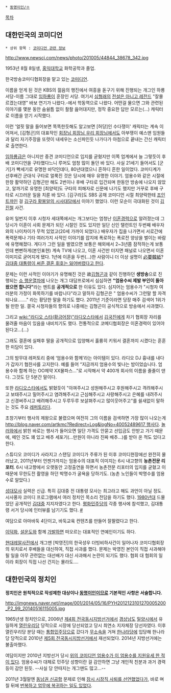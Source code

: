  * [[동명이인/ㅇ]]

[[목차]]
== 대한민국의 코미디언 ==
 * 상위 항목 : [[코미디언 관련 정보]]

http://www.newscj.com/news/photo/201005/44844_38678_342.jpg

1953년 8월 8일생, [[홍익대학교]] 화학공학과 졸업.

한국방송코미디협회장을 맡고 있는 [[코미디언]].

이름을 얻게 된 것은 KBS의 젊음의 행진에서 여흥을 돋구기 위해 진행되는  개그인 하룡서당-이름 그대로 [[임하룡]]이 훈장인 서당. 여기서 [[심형래]]의 [[전설은 아니고 레전드]] "잘몰르겠는대영" 바보 연기가 나왔다.-에서 학동역으로 나왔다. 어떤걸 물으면 그와 관련된 이야기를 몇분 동안 숨쉴틈 없이 좔좔 읊어대지만, 정작 중요한 답만 모르는(...) 캐릭터로 이름을 얻기 시작했다.

이런 '얼핏 말을 들어보면 똑똑한듯해도 알고보면 [허당]인 수다쟁이' 캐릭터는 계속 이어져서, [김형곤]의 대표작인 [[회장님 회장님 우리 회장님]]에서도 아부쟁이 예스맨 임원들과 달리 자기주장을 또렷이 내세우는 소신파인듯 나가다가 아첨으로 끝내는 간신 캐릭터로 출연한다.

[[임하룡]]급은 아니지만 중견 코미디언으로 입지를 굳혔지만 이쪽 업계에서 늘 그렇듯이 후배 코미디언을 구타했다느니 루머도 엄청 많이 돌던 바 있다. 
사실 21세기 들어서도 [군기]가 빡세기로 유명한 바닥인데다, 80년대였으니 흔하디 흔한 일이었다. 코미디계가 선후배간 군대식 구타로 얼룩진 것은 당시에 매우 유명한 이야기. 엄용수와 같은 시절에 한창 활약하던 김형곤만 해도 2번이나 후배 구타로 입건되며 한동안 방송에 나오지 않았고, 알까기로 유명한 [최양락]도 구타의 피해자로 신문에 나기도 했지만 거꾸로 후배 구타로 시끄러운 일을 치룬 바 있다. [김구라]도 SBS 공채 코미디언 시절 최양락한테 [[조인트]]까인 걸 [[김구라 황봉알의 시사대담]]에서 이야기 했었다. 이런 모순이 극대화된 것이 [[김진철]] 사건.

유머 일번지 이후 시청자 세대쪽에서는 개그보다는 엄청난 [[이혼]]경력으로 알려졌는데 그 당시가 이혼이 사회 문제가 되던 시절인 것도 있지만 일단 신인 탤런트인 두번째 배우자와의 나이차이가 무척 있었고(20세 가까이 되었다.) 배우자가 집을 나가면서 서로간에 폭력문제나 기타 여러가지 사적인 이야기를 잡지에 폭로하는 폭로전 양상을 벌이는 바람에 유명해졌다. 게다가 그런 일을 벌였으면 보통은 해외에서 2~3년쯤 잠적하는게 보통인데 뻔뻔하게(본인표현) 계속 TV에 나오고, 이혼 사건만 터지면 패널로 나오면서 이혼 이미지로 굳어지게 됐다. 1년에 이혼을 두번(...)한 사람이니 더 이상 설명이 [[必要韓紙]]? [http://article.joinsmsn.com/news/article/article.asp?total_id=7337885&ctg=1502 김대중 대통령이 써준 결혼 휘호는 잃어버렸다고 한다]. 

문제는 이런 사적인 이야기가 유명해진 것은 故[[김형곤]]과 같이 진행하던 '''생방송'''으로 진행되는 [[쇼 행운열차]]에 나오는 개그 대담프로에서 심심하면 '''"엄용수씨 제발 부인이 돌아왔으면 합니다"'''라는 멘트를 '''공개적으로''' 한 이유도 있다. 심지어는 엄용수가 "시청자 여러분의 가정이 화목하기를 바랍니다"라고 말하자 김형곤은 " 엄용수씨가 그런말 할 자격 되나요……." 라는 황당한 말을 하기도 했다. 2011년 기준이라면 당장 매주 검색어 1위가 될 만한 일. 결국 시청자들의 항의로 나중에는 김형곤이 공식적으로 방송에서 사과했다.

그리고 [[wiki:"라디오 스타(황금어장)"라디오스타]]에서 [[김국진]]에게 차기 협회장 자리를 물려줄 마음이 있음을 내비치기도 했다. 전통적으로 코메디협회장은 이혼경력이 있어야 된다고...(…)

그래도 결혼에 실패후 딸을 공개적으로 입양해서 훌륭히 키워서 결혼까지 시켰다는 훈훈한 미담이 있다.

그의 밤무대 레퍼토리 중에 ‘엄용수와 함께’라는 아이템이 있다. 라디오 DJ 흉내를 내다가 갑자기 협찬사를 고지한다. 예를 들어 “지금까지 엄용수의 빛나는 밤이었습니다. 엄용수와 함께 하는 OO제약 XX물파스...”로 시작해서 약 400개 회사의 이름을 줄줄이 댄다. 그것도 단 5분간 말이다.

또한 [[라디오 스타(황금어장)|라디오스타]]에서도 밝혔듯이 "아껴주시고 성원해주시고 후원해주시고 격려해주시고 보태주시고 밀어주시고 염려해주시고 근심해주시고 사랑해주시고 은혜를 내려주시고 신경써주시고 배려해주시고 두루두루 보살펴주시고 많이웃어주고"를 쉴새없이 말하는 것도 주요 [[레퍼토리]]다.

초창기부터 행사의 제왕으로 불렸으며 여전히 그의 이름을 검색하면 가장 많이 나오는게 [[http://blog.naver.com/artkmc?Redirect=Log&logNo=40052489617 행사]]다. [[놀러와]]에서 밝힌 바로는 행사가 들어오면 일단 가격도 안묻고 선입금도 안받고 가기 때문에, 떼인 것도 꽤 있고 배추 세포기(…만원이 아니라 진짜 배추...)를 받아 온 적도 있다고 한다.

스튜디오 코미디가 사라지고 스탠딩 코미디가 주류가 된 이후 코미디현장에선 완전히 물러났고, 2011년부터 언젠가까지는 엄용수의 대표적 이미지는 6시 내고향의 '''농촌전문 리포터'''. 6시 내고향에서 오랫동안 고정출연을 하면서 농촌전문 리포터의 입지를 굳혔고 이때문에 무한도전 촬영을 하던 박명수가 굴욕을 당하기도. (농촌 노인들이 박명수를 엄용수로 알았다.)

[[성대모사]] 실력은 신급. 특히 김대중 전 대통령 모사는 최고라고 해도 과언이 아닐 정도. 시사풍자 코미디 프로그램에서 여러 정치인 목소리 전담을 하기도 했다. [[1980년대]] 드물었던 공개적인 [[김대중]] 지지자였다고 한다. [[평화민주당]]의 각종 행사에 참석했고, 김대통령 서거 당시에 인터뷰를 남기기도 했다. [http://star.mt.co.kr/stview.php?no=2009081919335568874&type=3 #]

여담으로 아마바둑 4단이고, 바둑교육 컨텐츠를 만들어 잘팔렸다고 한다.

[[이덕화]], [[설운도]]와 함께 [[가발]]하면 떠오르는 대표적인 연예인이기도 하다.

[[현대레알사전]]에서 개그맨 [박영진]의 한국성우 더빙비하사건이 일어나자 코미디협회장의 위치로서 후배들을 대신하여, 직접 사과를 했다. 문제는 박영진 본인이 직접 사과해야 될 일을 아무 관련없는 대선배가 대신 사과해서 논란이 되기도 했다. 협회 대 협회의 일이라 회장이 직접 나선 건지는 몰라도….

== 대한민국의 정치인 ==
'''정치인은 원칙적으로 작성제한 대상이나 [[동명이인]]이므로 기본적인 사항은 서술합니다.'''

http://imgnews.naver.net/image/001/2014/05/16/PYH2012123101270005200_P2_99_20140516115005.jpg

1965년생 정치인으로, 2006년 [[제4회 전국동시지방선거]]에서 [[경상남도]] [[밀양시]]에서 유일하게 [[열린우리당]] 당적으로 시장에 당선되었고 당시 최연소 지자체장 당선자였다. 이후 열린우리당 분당 때는 [[통합민주당]]으로 갔다가 [[무소속]]을 거쳐 [[한나라당]]에 입당해 한나라당 당적으로 2010년 [[제5회 전국동시지방선거]]에서 재선되었다. 2014년 지방선거에는 불출마했다.

여담이지만 2010년 지방선거 당시 [http://news.naver.com/main/read.nhn?mode=LSD&mid=sec&sid1=100&oid=003&aid=0003265968 위의 코미디언 엄용수가 이 엄용수를 지원유세 한 적이 있다]. 엄용수씨가 대체로 민주당 성향이란 걸 감안하면 그냥 개인적 친분과 과거 경력 등이 감안 된듯. --사실 당 안따지는 개그맨도 많고...--

2011년 3월말엔 [[동남권 신공항]] 문제로 인해 [http://news.heraldcorp.com/view.php?ud=20110330000950&md=20120422211956_AN 잠시 시장직 사퇴를 선언했었다가], 바로 며칠 뒤에   [http://www.newsen.com/news_view.php?uid=201104061234104100 번복하고 업무에 복귀하는 일도 있었다].
